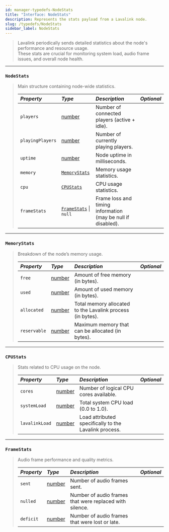 ```yaml
---
id: manager-typedefs-NodeStats
title: "Interface: NodeStats"
description: Represents the stats payload from a Lavalink node.
slug: /typedefs/NodeStats
sidebar_label: NodeStats
---
```


> Lavalink periodically sends detailed statistics about the node's performance and resource usage.  
> These stats are crucial for monitoring system load, audio frame issues, and overall node health.

---

### `NodeStats`

> Main structure containing node-wide statistics.
> 
> | <i className="fa-solid fa-hashtag"/> Property | <i className="fa-solid fa-font"/> Type                                                            | <i className="fa-solid fa-list"/> Description                | <i className="fa-solid fa-flask"/> Optional  |
> |:----------------------------------------------|:--------------------------------------------------------------------------------------------------|:-------------------------------------------------------------|:--------------------------------------------:|
> | `players`                                     | [number](https://developer.mozilla.org/en-US/docs/Web/JavaScript/Reference/Global_Objects/Number) | Number of connected players (active + idle).                 | <i className="fa-solid fa-xmark"/>           |
> | `playingPlayers`                              | [number](https://developer.mozilla.org/en-US/docs/Web/JavaScript/Reference/Global_Objects/Number) | Number of currently playing players.                         | <i className="fa-solid fa-xmark"/>           |
> | `uptime`                                      | [number](https://developer.mozilla.org/en-US/docs/Web/JavaScript/Reference/Global_Objects/Number) | Node uptime in milliseconds.                                 | <i className="fa-solid fa-xmark"/>           |
> | `memory`                                      | [`MemoryStats`](#memorystats)                                                                     | Memory usage statistics.                                     | <i className="fa-solid fa-xmark"/>           |
> | `cpu`                                         | [`CPUStats`](#cpustats)                                                                           | CPU usage statistics.                                        | <i className="fa-solid fa-xmark"/>           |
> | `frameStats`                                  | [`FrameStats`](#framestats) \| `null`                                                             | Frame loss and timing information (may be null if disabled). | <i className="fa-solid fa-check"/>           |

---

### `MemoryStats`

> Breakdown of the node’s memory usage.
> 
> | <i className="fa-solid fa-hashtag"/> Property | <i className="fa-solid fa-font"/> Type                                                            | <i className="fa-solid fa-list"/> Description              | <i className="fa-solid fa-flask"/> Optional  |
> |:----------------------------------------------|:--------------------------------------------------------------------------------------------------|:---------------------------------------------------------- |:--------------------------------------------:|
> | `free`                                        | [number](https://developer.mozilla.org/en-US/docs/Web/JavaScript/Reference/Global_Objects/Number) | Amount of free memory (in bytes).                          | <i className="fa-solid fa-xmark"/>           |
> | `used`                                        | [number](https://developer.mozilla.org/en-US/docs/Web/JavaScript/Reference/Global_Objects/Number) | Amount of used memory (in bytes).                          | <i className="fa-solid fa-xmark"/>           |
> | `allocated`                                   | [number](https://developer.mozilla.org/en-US/docs/Web/JavaScript/Reference/Global_Objects/Number) | Total memory allocated to the Lavalink process (in bytes). | <i className="fa-solid fa-xmark"/>           |
> | `reservable`                                  | [number](https://developer.mozilla.org/en-US/docs/Web/JavaScript/Reference/Global_Objects/Number) | Maximum memory that can be allocated (in bytes).           | <i className="fa-solid fa-xmark"/>           |

---

### `CPUStats`

> Stats related to CPU usage on the node.
> 
> | <i className="fa-solid fa-hashtag"/> Property | <i className="fa-solid fa-font"/> Type                                                            | <i className="fa-solid fa-list"/> Description         | <i className="fa-solid fa-flask"/> Optional  |
> |:----------------------------------------------|:--------------------------------------------------------------------------------------------------|:------------------------------------------------------|:--------------------------------------------:|
> | `cores`                                       | [number](https://developer.mozilla.org/en-US/docs/Web/JavaScript/Reference/Global_Objects/Number) | Number of logical CPU cores available.                | <i className="fa-solid fa-xmark"/>           |
> | `systemLoad`                                  | [number](https://developer.mozilla.org/en-US/docs/Web/JavaScript/Reference/Global_Objects/Number) | Total system CPU load (0.0 to 1.0).                   | <i className="fa-solid fa-xmark"/>           |
> | `lavalinkLoad`                                | [number](https://developer.mozilla.org/en-US/docs/Web/JavaScript/Reference/Global_Objects/Number) | Load attributed specifically to the Lavalink process. | <i className="fa-solid fa-xmark"/>           |

---

### `FrameStats`

> Audio frame performance and quality metrics.
> 
> | <i className="fa-solid fa-hashtag"/> Property | <i className="fa-solid fa-font"/> Type                                                            | <i className="fa-solid fa-list"/> Description           | <i className="fa-solid fa-flask"/> Optional  |
> |:----------------------------------------------|:--------------------------------------------------------------------------------------------------|:--------------------------------------------------------|:--------------------------------------------:|
> | `sent`                                        | [number](https://developer.mozilla.org/en-US/docs/Web/JavaScript/Reference/Global_Objects/Number) | Number of audio frames sent.                            | <i className="fa-solid fa-check"/>           |
> | `nulled`                                      | [number](https://developer.mozilla.org/en-US/docs/Web/JavaScript/Reference/Global_Objects/Number) | Number of audio frames that were replaced with silence. | <i className="fa-solid fa-check"/>           |
> | `deficit`                                     | [number](https://developer.mozilla.org/en-US/docs/Web/JavaScript/Reference/Global_Objects/Number) | Number of audio frames that were lost or late.          | <i className="fa-solid fa-check"/>           |
